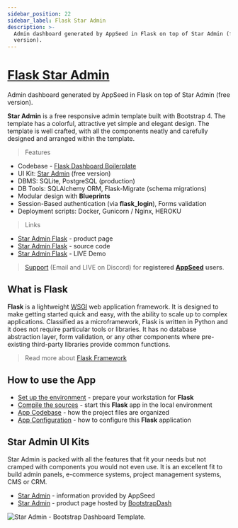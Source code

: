 ```yaml
---
sidebar_position: 22
sidebar_label: Flask Star Admin
description: >-
  Admin dashboard generated by AppSeed in Flask on top of Star Admin (free
  version).
---
```


# [Flask Star Admin](https://appseed.us/product/star-admin/flask/)

<SubHeading>Admin dashboard generated by AppSeed in Flask on top of Star Admin (free version).</SubHeading>

**Star Admin** is a free responsive admin template built with Bootstrap 4. The template has a colorful, attractive yet simple and elegant design. The template is well crafted, with all the components neatly and carefully designed and arranged within the template.

> Features

- Codebase - [Flask Dashboard Boilerplate](../../boilerplate-code/flask-dashboard.md)
- UI Kit: [Star Admin](../../content/bootstrap-template/star-admin.md) (free version)
- DBMS: SQLite, PostgreSQL (production)
- DB Tools: SQLAlchemy ORM, Flask-Migrate (schema migrations)
- Modular design with **Blueprints**
- Session-Based authentication (via **flask_login**), Forms validation
- Deployment scripts: Docker, Gunicorn / Nginx, HEROKU

> Links

- [Star Admin Flask](https://appseed.us/product/star-admin/flask/) - product page
- [Star Admin Flask](https://github.com/app-generator/flask-star-admin) - source code
- [Star Admin Flask](https://flask-star-admin.appseed-srv1.com/) - LIVE Demo

> [Support](https://appseed.us/support) (Email and LIVE on Discord) for **registered** [**AppSeed**](https://appseed.us/) **users**.

## What is Flask

**Flask** is a lightweight [WSGI](../../content/what-is/wsgi.md) web application framework. It is designed to make getting started quick and easy, with the ability to scale up to complex applications. Classified as a microframework, Flask is written in Python and it does not require particular tools or libraries. It has no database abstraction layer, form validation, or any other components where pre-existing third-party libraries provide common functions.

> Read more about [Flask Framework](../../content/what-is/flask.md)

## How to use the App

- [Set up the environment](../../boilerplate-code/flask-dashboard.md#environment) - prepare your workstation for **Flask**
- [Compile the sources](../../boilerplate-code/flask-dashboard.md#build-the-app-1) - start this **Flask** app in the local environment
- [App Codebase](../../boilerplate-code/flask-dashboard.md#app-codebase) - how the project files are organized
- [App Configuration](../../boilerplate-code/flask-dashboard.md#app-configuration) - how to configure this **Flask** application

## Star Admin UI Kits

Star Admin is packed with all the features that fit your needs but not cramped with components you would not even use. It is an excellent fit to build admin panels, e-commerce systems, project management systems, CMS or CRM.

- [Star Admin](../../content/bootstrap-template/star-admin.md) - information provided by AppSeed
- [Star Admin](https://bit.ly/2VXUgKu) - product page hosted by [BootstrapDash](../../content/partners/bootstrapdash.md)

![Star Admin - Bootstrap Dashboard Template.](../../../static/assets/docs-star-admin-screen.jpg)
